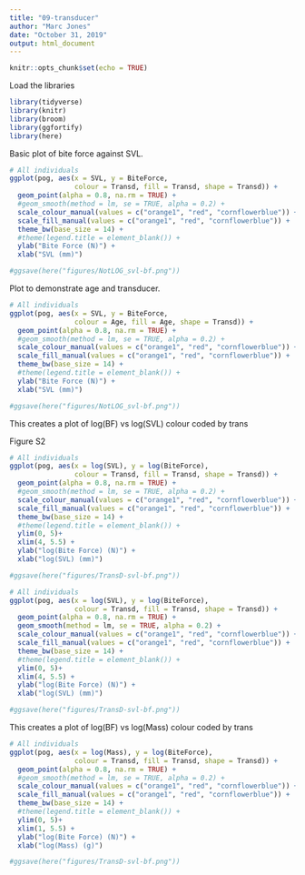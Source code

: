 ```yaml
---
title: "09-transducer"
author: "Marc Jones"
date: "October 31, 2019"
output: html_document
---
```


```r
knitr::opts_chunk$set(echo = TRUE)
```

Load the libraries
```r
library(tidyverse)
library(knitr)
library(broom)
library(ggfortify)
library(here)
```





Basic plot of bite force against SVL. 

```r
# All individuals
ggplot(pog, aes(x = SVL, y = BiteForce, 
                colour = Transd, fill = Transd, shape = Transd)) +
  geom_point(alpha = 0.8, na.rm = TRUE) +
  #geom_smooth(method = lm, se = TRUE, alpha = 0.2) +
  scale_colour_manual(values = c("orange1", "red", "cornflowerblue")) +
  scale_fill_manual(values = c("orange1", "red", "cornflowerblue")) +
  theme_bw(base_size = 14) +
  #theme(legend.title = element_blank()) +
  ylab("Bite Force (N)") +
  xlab("SVL (mm)")

#ggsave(here("figures/NotLOG_svl-bf.png"))
```

Plot to demonstrate age and transducer.

```r
# All individuals
ggplot(pog, aes(x = SVL, y = BiteForce, 
                colour = Age, fill = Age, shape = Transd)) +
  geom_point(alpha = 0.8, na.rm = TRUE) +
  #geom_smooth(method = lm, se = TRUE, alpha = 0.2) +
  scale_colour_manual(values = c("orange1", "red", "cornflowerblue")) +
  scale_fill_manual(values = c("orange1", "red", "cornflowerblue")) +
  theme_bw(base_size = 14) +
  #theme(legend.title = element_blank()) +
  ylab("Bite Force (N)") +
  xlab("SVL (mm)")

#ggsave(here("figures/NotLOG_svl-bf.png"))
```


This creates a plot of log(BF) vs log(SVL) colour coded by trans

Figure S2

```r
# All individuals
ggplot(pog, aes(x = log(SVL), y = log(BiteForce), 
                colour = Transd, fill = Transd, shape = Transd)) +
  geom_point(alpha = 0.8, na.rm = TRUE) +
  #geom_smooth(method = lm, se = TRUE, alpha = 0.2) +
  scale_colour_manual(values = c("orange1", "red", "cornflowerblue")) +
  scale_fill_manual(values = c("orange1", "red", "cornflowerblue")) +
  theme_bw(base_size = 14) +
  #theme(legend.title = element_blank()) +
  ylim(0, 5)+
  xlim(4, 5.5) +
  ylab("log(Bite Force) (N)") +
  xlab("log(SVL) (mm)")

#ggsave(here("figures/TransD-svl-bf.png"))
```


```r
# All individuals
ggplot(pog, aes(x = log(SVL), y = log(BiteForce), 
                colour = Transd, fill = Transd, shape = Transd)) +
  geom_point(alpha = 0.8, na.rm = TRUE) +
  geom_smooth(method = lm, se = TRUE, alpha = 0.2) +
  scale_colour_manual(values = c("orange1", "red", "cornflowerblue")) +
  scale_fill_manual(values = c("orange1", "red", "cornflowerblue")) +
  theme_bw(base_size = 14) +
  #theme(legend.title = element_blank()) +
  ylim(0, 5)+
  xlim(4, 5.5) +
  ylab("log(Bite Force) (N)") +
  xlab("log(SVL) (mm)")

#ggsave(here("figures/TransD-svl-bf.png"))
```

This creates a plot of log(BF) vs log(Mass) colour coded by trans

```r
# All individuals
ggplot(pog, aes(x = log(Mass), y = log(BiteForce), 
                colour = Transd, fill = Transd, shape = Transd)) +
  geom_point(alpha = 0.8, na.rm = TRUE) +
  #geom_smooth(method = lm, se = TRUE, alpha = 0.2) +
  scale_colour_manual(values = c("orange1", "red", "cornflowerblue")) +
  scale_fill_manual(values = c("orange1", "red", "cornflowerblue")) +
  theme_bw(base_size = 14) +
  #theme(legend.title = element_blank()) +
  ylim(0, 5)+
  xlim(1, 5.5) +
  ylab("log(Bite Force) (N)") +
  xlab("log(Mass) (g)")

#ggsave(here("figures/TransD-svl-bf.png"))
```

